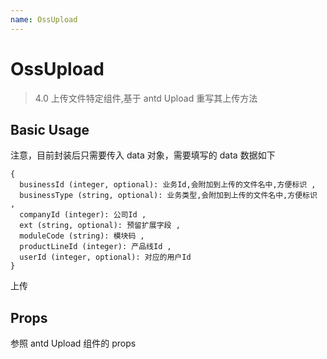 ```yaml
---
name: OssUpload
---
```



# OssUpload

> 4.0 上传文件特定组件,基于 antd Upload 重写其上传方法

## Basic Usage

注意，目前封装后只需要传入 data 对象，需要填写的 data 数据如下

```
{
  businessId (integer, optional): 业务Id,会附加到上传的文件名中,方便标识 ,
  businessType (string, optional): 业务类型,会附加到上传的文件名中,方便标识 ,
  companyId (integer): 公司Id ,
  ext (string, optional): 预留扩展字段 ,
  moduleCode (string): 模块码 ,
  productLineId (integer): 产品线Id ,
  userId (integer, optional): 对应的用户Id
}
```

<Playground>
  <OssUpload
    data={{
      businessId: 0,
      businessType: "string",
      companyId: 0,
      digestMethod: 1,
      ext: "",
      moduleCode: "company",
      productLineId: 0,
      userId: 1
    }}
  >
    上传
  </OssUpload>
</Playground>

## Props

参照 antd Upload 组件的 props
